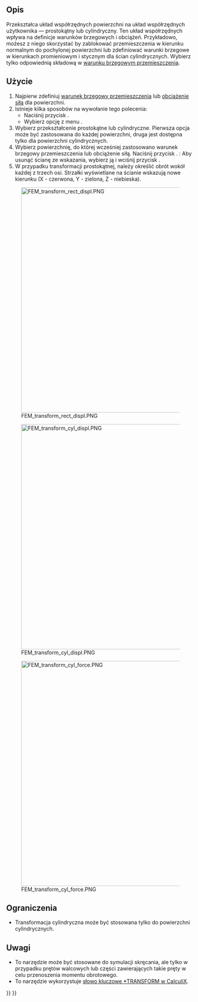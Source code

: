 <languages/>

{{Docnav/pl
|[[FEM_ConstraintSectionPrint/pl|Funkcja zapisu wyników z przekroju]]
|[[FEM_ConstraintFixed/pl|Warunek brzegowy utwierdzenia]]
|[[FEM_Workbench/pl|środowisko pracy MES]]
|IconL=FEM_ConstraintSectionPrint.svg
|IconR=FEM_ConstraintFixed.svg
|IconC=Workbench_FEM.svg
}}

{{GuiCommandContainer|
{{GuiCommand/pl
|Name=FEM ConstraintTransform
|Name/pl=MES: Lokalny układ współrzędnych
|MenuLocation=Model → Cechy geometryczne analizy → Lokalny układ współrzędnych
|Workbenches=[[FEM_Workbench/pl|MES]]
|SeeAlso=[[FEM_ConstraintPlaneRotation/pl|Wiązanie MPC typu płaszczyzna]]
}}
{{GuiCommandFemInfo/pl
|Solvers=CalculiX
}}
}}

<span id="Description"></span>
==Opis==

Przekształca układ współrzędnych powierzchni na układ współrzędnych użytkownika — prostokątny lub cylindryczny. Ten układ współrzędnych wpływa na definicje warunków brzegowych i obciążeń. Przykładowo, możesz z niego skorzystać by zablokować przemieszczenia w kierunku normalnym do pochylonej powierzchni lub zdefiniować warunki brzegowe w kierunkach promieniowym i stycznym dla ścian cylindrycznych. Wybierz tylko odpowiednią składową w [[FEM_ConstraintDisplacement/pl|warunku brzegowym przemieszczenia]].

<span id="Usage"></span>
==Użycie==

# Najpierw zdefiniuj [[FEM_ConstraintDisplacement/pl|warunek brzegowy przemieszczenia]] lub [[FEM_ConstraintForce/pl|obciążenie siłą]] dla powierzchni.
# Istnieje kilka sposobów na wywołanie tego polecenia:
#* Naciśnij przycisk {{Button|[[Image:FEM_ConstraintTransform.svg|16px]] '''Lokalny układ współrzędnych'''}}.
#* Wybierz opcję z menu {{MenuCommand|Model → Cechy geometryczne analizy → [[Image:FEM_ConstraintTransform.svg|16px]] Lokalny układ współrzędnych}}.
# Wybierz przekształcenie prostokątne lub cylindryczne. Pierwsza opcja może być zastosowana do każdej powierzchni, druga jest dostępna tylko dla powierzchni cylindrycznych.
# Wybierz powierzchnię, do której wcześniej zastosowano warunek brzegowy przemieszczenia lub obciążenie siłą. Naciśnij przycisk {{Button|Dodaj}}. {{Version/pl|1.1}}: Aby usunąć ścianę ze wskazania, wybierz ją i wciśnij przycisk {{Button|Usuń}}.
# W przypadku transformacji prostokątnej, należy określić obrót wokół każdej z trzech osi. Strzałki wyświetlane na ścianie wskazują nowe kierunku (X - czerwona, Y - zielona, Z - niebieska).

[[Image:FEM_transform_rect_displ.PNG|600px]]

{{Caption|Prostokątny lokalny układ współrzędnych zdefiniowany dla pochylonej ściany. Długie cienkie strzałki wskazują globalny układ współrzędnych zaś krótkie grubie strzałki oznaczają lokalny układ. Najpierw zdefiniowany został warunek brzegowy przemieszczenia z utwierdzonym przemieszczeniem w kierunku Z (niebieska oś - prostopadła do ściany w lokalnym układzie współrzędnych). Warunek ten jest ukryty na rysunku. Ta transformacja pozwala zasymulować podporę przesuwną umożliwiając części przesuwanie wzdłuż wskazanej ściany.}}

[[Image:FEM_transform_cyl_displ.PNG|600px]]

{{Caption|Transformacja cylindryczna dla ściany cylindrycznej. Globalny kierunek X (czerwona oś) zawsze staje się lokalnym kierunkiem promieniowym. Utwierdzenie go za pomocą warunku brzegowe przemieszczenia zapobiega promieniowemu rozszerzaniu się, ale nie obrotowi wokół otworu. To wymagałoby utwierdzenia kierunku stycznego (Y w osiach globalnych). Trzeci kierunek (globalny Z) to kierunek osiowy.}}

[[Image:FEM_transform_cyl_force.PNG|600px]]

{{Caption|Transformacja cylindryczna dla ściany cylindrycznej. Siła (fioletowe strzałki) przyłożona w globalnym kierunku Y staje się siłą działającą w kierunku stycznym, czyli momentem. Wał podlega skręcaniu.}}

<span id="Limitations"></span>
==Ograniczenia== 

* Transformacja cylindryczna może być stosowana tylko do powierzchni cylindrycznych.

<span id="Notes"></span>
==Uwagi== 

* To narzędzie może być stosowane do symulacji skręcania, ale tylko w przypadku prętów walcowych lub części zawierających takie pręty w celu przenoszenia momentu obrotowego.
* To narzędzie wykorzystuje [https://web.mit.edu/calculix_v2.7/CalculiX/ccx_2.7/doc/ccx/node253.html słowo kluczowe *TRANSFORM w CalculiX].


{{Docnav/pl
|[[FEM_ConstraintSectionPrint/pl|Funkcja zapisu wyników z przekroju]]
|[[FEM_ConstraintFixed/pl|Warunek brzegowy utwierdzenia]]
|[[FEM_Workbench/pl|środowisko pracy MES]]
|IconL=FEM_ConstraintSectionPrint.svg
|IconR=FEM_ConstraintFixed.svg
|IconC=Workbench_FEM.svg
}}

{{FEM_Tools_navi{{#translation:}}}}
{{Userdocnavi{{#translation:}}}}
